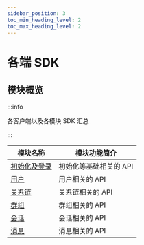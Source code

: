 ```yaml
---
sidebar_position: 3
toc_min_heading_level: 2
toc_max_heading_level: 2
---
```


# 各端 SDK

## 模块概览

:::info

各客户端以及各模块 SDK 汇总

:::

| 模块名称                                                 | 模块功能简介           |
| -------------------------------------------------------- | ---------------------- |
| [初始化及登录](docs/sdks/api/initialization/index.mdx) | 初始化等基础相关的 API |
| [用户](docs/sdks/api/user/index.mdx)                     | 用户相关的 API         |
| [关系链](docs/sdks/api/friend/index.mdx)                 | 关系链相关的 API       |
| [群组](docs/sdks/api/group/index.mdx)                   | 群组相关的 API         |
| [会话](docs/sdks/api/conversation/index.mdx)                   | 会话相关的 API         |
| [消息](docs/sdks/api/msg/index.mdx)                   | 消息相关的 API         |